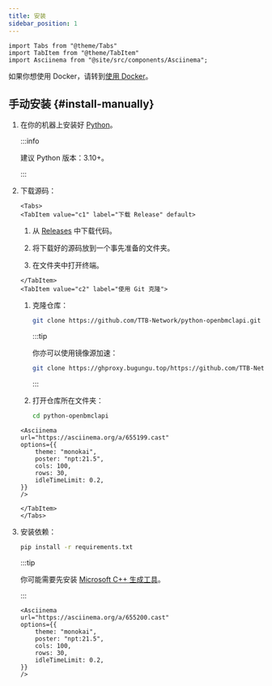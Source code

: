 ```yaml
---
title: 安装
sidebar_position: 1
---
```


```mdx-code-block
import Tabs from "@theme/Tabs"
import TabItem from "@theme/TabItem"
import Asciinema from "@site/src/components/Asciinema";
```

如果你想使用 Docker，请转到[使用 Docker](/docs/deploy-with-docker)。

## 手动安装 {#install-manually}

1. 在你的机器上安装好 [Python](https://www.python.org/)。

   :::info

   建议 Python 版本：3.10+。

   :::

2. 下载源码：

   ```mdx-code-block
   <Tabs>
   <TabItem value="c1" label="下载 Release" default>
   ```

   1. 从 [Releases](https://github.com/TTB-Network/python-openbmclapi/releases) 中下载代码。

   2. 将下载好的源码放到一个事先准备的文件夹。

   3. 在文件夹中打开终端。

   ```mdx-code-block
   </TabItem>
   <TabItem value="c2" label="使用 Git 克隆">
   ```

   1. 克隆仓库：

      ```sh
      git clone https://github.com/TTB-Network/python-openbmclapi.git
      ```

      :::tip

      你亦可以使用镜像源加速：

      ```sh
      git clone https://ghproxy.bugungu.top/https://github.com/TTB-Network/python-openbmclapi.git
      ```

      :::

   2. 打开仓库所在文件夹：

      ```sh
      cd python-openbmclapi
      ```

   ```mdx-code-block
   <Asciinema
   url="https://asciinema.org/a/655199.cast"
   options={{
       theme: "monokai",
       poster: "npt:21.5",
       cols: 100,
       rows: 30,
       idleTimeLimit: 0.2,
   }}
   />

   </TabItem>
   </Tabs>
   ```

3. 安装依赖：

   ```sh
   pip install -r requirements.txt
   ```

   :::tip

   你可能需要先安装 [Microsoft C++ 生成工具](https://visualstudio.microsoft.com/visual-cpp-build-tools/)。

   :::

   ```mdx-code-block
   <Asciinema
   url="https://asciinema.org/a/655200.cast"
   options={{
       theme: "monokai",
       poster: "npt:21.5",
       cols: 100,
       rows: 30,
       idleTimeLimit: 0.2,
   }}
   />
   ```
